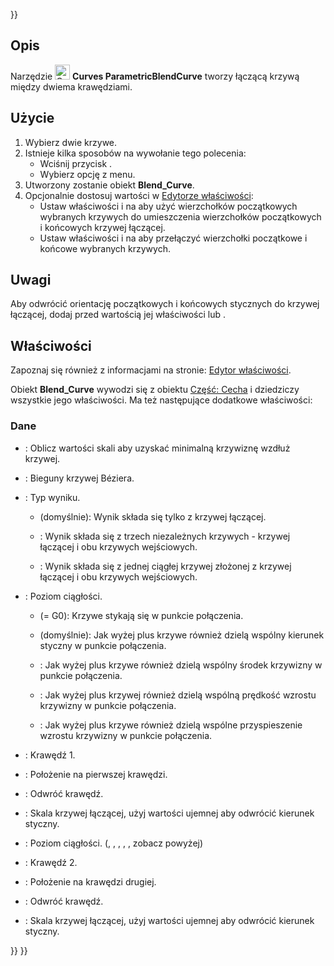 <languages/>
{{UnfinishedDocu{{#translation:}}}}

{{Docnav
|[[Curves_Interpolate/pl|Interpolate]]
|[[Curves_ParametricComb/pl|ParametricComb]]
|[[Curves_Workbench/pl|środowisko pracy Krzywe]]
|IconL=Curves_Interpolate.svg
|IconR=Curves_ParametricComb.svg
|IconC=Curves_workbench_icon.svg
}}

{{GuiCommand/pl
|Name=Curves ParametricBlendCurve
|Name/pl=Krzywe: ParametricBlendCurve
|MenuLocation=Curves → Blend curve
|Workbenches=[[Curves_Workbench/pl|Krzywe]]
}}

<span id="Description"></span>
==Opis==

Narzędzie [[Image:Curves_ParametricBlendCurve.svg|24px]] '''Curves ParametricBlendCurve''' tworzy łączącą krzywą między dwiema krawędziami.

<span id="Usage"></span>
==Użycie==

# Wybierz dwie krzywe.
# Istnieje kilka sposobów na wywołanie tego polecenia:
#* Wciśnij przycisk {{Button|[[Image:Curves_ParametricBlendCurve.svg|16px]] [[Curves_ParametricBlendCurve|Blend curve]]}}.
#* Wybierz opcję {{MenuCommand|Curves → [[Image:Curves_ParametricBlendCurve.svg|16px]] Blend curve}} z menu.
# Utworzony zostanie obiekt '''Blend_Curve'''.
# Opcjonalnie dostosuj wartości w [[Property_editor/pl|Edytorze właściwości]]:
#* Ustaw właściwości {{PropertyData|Parameter1}} i {{PropertyData|Parameter2}} na {{Value|0.0 mm}} aby użyć wierzchołków początkowych wybranych krzywych do umieszczenia wierzchołków początkowych i końcowych krzywej łączącej.
#* Ustaw właściwości {{PropertyData|Reverse1}} i {{PropertyData|Reverse2}} na {{True/pl}} aby przełączyć wierzchołki początkowe i końcowe wybranych krzywych.

<span id="Notes"></span>
==Uwagi==

Aby odwrócić orientację początkowych i końcowych stycznych do krzywej łączącej, dodaj {{Value|-}} przed wartością jej właściwości {{PropertyData|Scale1}} lub {{PropertyData|Scale2}}.

<span id="Properties"></span>
==Właściwości==

Zapoznaj się również z informacjami na stronie: [[Property_editor/pl|Edytor właściwości]].

Obiekt '''Blend_Curve''' wywodzi się z obiektu [[Part_Feature/pl|Część: Cecha]] i dziedziczy wszystkie jego właściwości. Ma też następujące dodatkowe właściwości:

<span id="Data"></span>
===Dane===

{{TitleProperty|Krzywa łącząca}}

* {{PropertyData|Auto Scale|Bool}}: Oblicz wartości skali aby uzyskać minimalną krzywiznę wzdłuż krzywej.
* {{PropertyData|CurvePts|VectorList}}: Bieguny krzywej Béziera.
* {{PropertyData|Output|Enumeration}}: Typ wyniku.
** {{Value|Single}} (domyślnie): Wynik składa się tylko z krzywej łączącej.
** {{Value|Wire}}: Wynik składa się z trzech niezależnych krzywych - krzywej łączącej i obu krzywych wejściowych.
** {{Value|Joined}}: Wynik składa się z jednej ciągłej krzywej złożonej z krzywej łączącej i obu krzywych wejściowych.

{{TitleProperty|Krawędź 1}}

* {{PropertyData|Continuity1|Enumeration}}: Poziom ciągłości.
** {{Value|C0}} (= G0): Krzywe stykają się w punkcie połączenia.
** {{Value|G1}} (domyślnie): Jak wyżej plus krzywe również dzielą wspólny kierunek styczny w punkcie połączenia.
** {{Value|G2}}: Jak wyżej plus krzywe również dzielą wspólny środek krzywizny w punkcie połączenia.
** {{Value|G3}}: Jak wyżej plus krzywej również dzielą wspólną prędkość wzrostu krzywizny w punkcie połączenia.
** {{Value|G4}}: Jak wyżej plus krzywe również dzielą wspólne przyspieszenie wzrostu krzywizny w punkcie połączenia.
* {{PropertyData|Edge1|LinkSub}}: Krawędź 1.
* {{PropertyData|Parameter1|Distance}}: Położenie na pierwszej krawędzi.
* {{PropertyData|Reverse1|Bool}}: Odwróć krawędź.
* {{PropertyData|Scale1|Bool}}: Skala krzywej łączącej, użyj wartości ujemnej aby odwrócić kierunek styczny.

{{TitleProperty|Krawędź 2}}

* {{PropertyData|Continuity2|Enumeration}}: Poziom ciągłości. ({{Value|C0}}, {{Value|G1}}, {{Value|G2}}, {{Value|G3}}, {{Value|G4}}, zobacz powyżej)
* {{PropertyData|Edge2|LinkSub}}: Krawędź 2.
* {{PropertyData|Parameter2|Distance}}: Położenie na krawędzi drugiej.
* {{PropertyData|Reverse2|Bool}}: Odwróć krawędź.
* {{PropertyData|Scale2|Bool}}: Skala krzywej łączącej, użyj wartości ujemnej aby odwrócić kierunek styczny.


{{Docnav
|[[Curves_Interpolate/pl|Interpolate]]
|[[Curves_ParametricComb/pl|ParametricComb]]
|[[Curves_Workbench/pl|środowisko pracy Krzywe]]
|IconL=Curves_Interpolate.svg
|IconR=Curves_ParametricComb.svg
|IconC=Curves_workbench_icon.svg
}}

{{Curves Tools navi{{#translation:}}}}
{{Userdocnavi{{#translation:}}}}